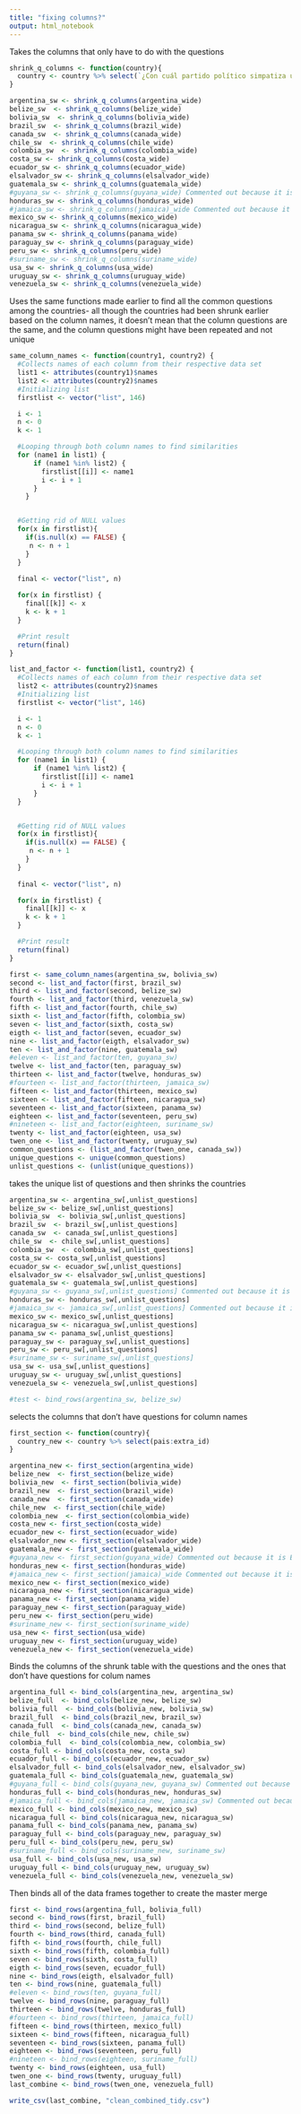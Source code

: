 ```yaml
---
title: "fixing columns?"
output: html_notebook
---
```


Takes the columns that only have to do with the questions
```r

shrink_q_columns <- function(country){
  country <- country %>% select(`¿Con cuál partido político simpatiza usted?`:`<NA>`)
}

```

```r
argentina_sw <- shrink_q_columns(argentina_wide)
belize_sw  <- shrink_q_columns(belize_wide)
bolivia_sw  <- shrink_q_columns(bolivia_wide)
brazil_sw  <- shrink_q_columns(brazil_wide)
canada_sw  <- shrink_q_columns(canada_wide)
chile_sw  <- shrink_q_columns(chile_wide)
colombia_sw  <- shrink_q_columns(colombia_wide)
costa_sw <- shrink_q_columns(costa_wide)
ecuador_sw <- shrink_q_columns(ecuador_wide)
elsalvador_sw <- shrink_q_columns(elsalvador_wide)
guatemala_sw <- shrink_q_columns(guatemala_wide)
#guyana_sw <- shrink_q_columns(guyana_wide) Commented out because it is English-only
honduras_sw <- shrink_q_columns(honduras_wide)
#jamaica_sw <- shrink_q_columns(jamaica)_wide Commented out because it is English-only
mexico_sw <- shrink_q_columns(mexico_wide)
nicaragua_sw <- shrink_q_columns(nicaragua_wide)
panama_sw <- shrink_q_columns(panama_wide)
paraguay_sw <- shrink_q_columns(paraguay_wide)
peru_sw <- shrink_q_columns(peru_wide)
#suriname_sw <- shrink_q_columns(suriname_wide)
usa_sw <- shrink_q_columns(usa_wide)
uruguay_sw <- shrink_q_columns(uruguay_wide)
venezuela_sw <- shrink_q_columns(venezuela_wide)
```


Uses the same functions made earlier to find all the common questions among the countries- all though the countries had been shrunk earlier based on the column names, it doesn't mean that the column questions are the same, and the column questions might have been repeated and not unique
```r
same_column_names <- function(country1, country2) {
  #Collects names of each column from their respective data set
  list1 <- attributes(country1)$names 
  list2 <- attributes(country2)$names
  #Initializing list
  firstlist <- vector("list", 146)

  i <- 1
  n <- 0
  k <- 1

  #Looping through both column names to find similarities
  for (name1 in list1) {
      if (name1 %in% list2) {
        firstlist[[i]] <- name1
        i <- i + 1
      }
    }


  #Getting rid of NULL values
  for(x in firstlist){
    if(is.null(x) == FALSE) {
     n <- n + 1
    }
  }
 
  final <- vector("list", n)

  for(x in firstlist) {
    final[[k]] <- x
    k <- k + 1
  }

  #Print result
  return(final)
}
```


```r
list_and_factor <- function(list1, country2) {
  #Collects names of each column from their respective data set
  list2 <- attributes(country2)$names
  #Initializing list
  firstlist <- vector("list", 146)

  i <- 1
  n <- 0
  k <- 1

  #Looping through both column names to find similarities
  for (name1 in list1) {
      if (name1 %in% list2) {
        firstlist[[i]] <- name1
        i <- i + 1
      }
  }


  #Getting rid of NULL values
  for(x in firstlist){
    if(is.null(x) == FALSE) {
     n <- n + 1
    }
  }
 
  final <- vector("list", n)

  for(x in firstlist) {
    final[[k]] <- x
    k <- k + 1
  }

  #Print result
  return(final)
}
```



```r
first <- same_column_names(argentina_sw, bolivia_sw)
second <- list_and_factor(first, brazil_sw)
third <- list_and_factor(second, belize_sw)
fourth <- list_and_factor(third, venezuela_sw)
fifth <- list_and_factor(fourth, chile_sw)
sixth <- list_and_factor(fifth, colombia_sw)
seven <- list_and_factor(sixth, costa_sw)
eigth <- list_and_factor(seven, ecuador_sw)
nine <- list_and_factor(eigth, elsalvador_sw)
ten <- list_and_factor(nine, guatemala_sw)
#eleven <- list_and_factor(ten, guyana_sw)
twelve <- list_and_factor(ten, paraguay_sw)
thirteen <- list_and_factor(twelve, honduras_sw)
#fourteen <- list_and_factor(thirteen, jamaica_sw)
fifteen <- list_and_factor(thirteen, mexico_sw)
sixteen <- list_and_factor(fifteen, nicaragua_sw)
seventeen <- list_and_factor(sixteen, panama_sw)
eighteen <- list_and_factor(seventeen, peru_sw)
#nineteen <- list_and_factor(eighteen, suriname_sw)
twenty <- list_and_factor(eighteen, usa_sw)
twen_one <- list_and_factor(twenty, uruguay_sw)
common_questions <- (list_and_factor(twen_one, canada_sw))
unique_questions <- unique(common_questions)
unlist_questions <- (unlist(unique_questions))
```


takes the unique list of questions and then shrinks the countries
```r
argentina_sw <- argentina_sw[,unlist_questions]
belize_sw <- belize_sw[,unlist_questions]
bolivia_sw  <- bolivia_sw[,unlist_questions]
brazil_sw  <- brazil_sw[,unlist_questions]
canada_sw  <- canada_sw[,unlist_questions]
chile_sw  <- chile_sw[,unlist_questions]
colombia_sw  <- colombia_sw[,unlist_questions]
costa_sw <- costa_sw[,unlist_questions]
ecuador_sw <- ecuador_sw[,unlist_questions]
elsalvador_sw <- elsalvador_sw[,unlist_questions]
guatemala_sw <- guatemala_sw[,unlist_questions]
#guyana_sw <- guyana_sw[,unlist_questions] Commented out because it is English-only
honduras_sw <- honduras_sw[,unlist_questions]
#jamaica_sw <- jamaica_sw[,unlist_questions] Commented out because it is English-only
mexico_sw <- mexico_sw[,unlist_questions]
nicaragua_sw <- nicaragua_sw[,unlist_questions]
panama_sw <- panama_sw[,unlist_questions]
paraguay_sw <- paraguay_sw[,unlist_questions]
peru_sw <- peru_sw[,unlist_questions]
#suriname_sw <- suriname_sw[,unlist_questions]
usa_sw <- usa_sw[,unlist_questions]
uruguay_sw <- uruguay_sw[,unlist_questions]
venezuela_sw <- venezuela_sw[,unlist_questions]

#test <- bind_rows(argentina_sw, belize_sw)
```

selects the columns that don't have questions for column names
```r
first_section <- function(country){
  country_new <- country %>% select(pais:extra_id)
}
```


```r
argentina_new <- first_section(argentina_wide)
belize_new  <- first_section(belize_wide)
bolivia_new  <- first_section(bolivia_wide)
brazil_new  <- first_section(brazil_wide)
canada_new  <- first_section(canada_wide)
chile_new  <- first_section(chile_wide)
colombia_new  <- first_section(colombia_wide)
costa_new <- first_section(costa_wide)
ecuador_new <- first_section(ecuador_wide)
elsalvador_new <- first_section(elsalvador_wide)
guatemala_new <- first_section(guatemala_wide)
#guyana_new <- first_section(guyana_wide) Commented out because it is English-only
honduras_new <- first_section(honduras_wide)
#jamaica_new <- first_section(jamaica)_wide Commented out because it is English-only
mexico_new <- first_section(mexico_wide)
nicaragua_new <- first_section(nicaragua_wide)
panama_new <- first_section(panama_wide)
paraguay_new <- first_section(paraguay_wide)
peru_new <- first_section(peru_wide)
#suriname_new <- first_section(suriname_wide)
usa_new <- first_section(usa_wide)
uruguay_new <- first_section(uruguay_wide)
venezuela_new <- first_section(venezuela_wide)


```

Binds the columns of the shrunk table with the questions and the ones that don't have questions for colum names
```r
argentina_full <- bind_cols(argentina_new, argentina_sw)
belize_full  <- bind_cols(belize_new, belize_sw)
bolivia_full  <- bind_cols(bolivia_new, bolivia_sw)
brazil_full  <- bind_cols(brazil_new, brazil_sw)
canada_full  <- bind_cols(canada_new, canada_sw)
chile_full  <- bind_cols(chile_new, chile_sw)
colombia_full  <- bind_cols(colombia_new, colombia_sw)
costa_full <- bind_cols(costa_new, costa_sw)
ecuador_full <- bind_cols(ecuador_new, ecuador_sw)
elsalvador_full <- bind_cols(elsalvador_new, elsalvador_sw)
guatemala_full <- bind_cols(guatemala_new, guatemala_sw)
#guyana_full <- bind_cols(guyana_new, guyana_sw) Commented out because it is English-only
honduras_full <- bind_cols(honduras_new, honduras_sw)
#jamaica_full <- bind_cols(jamaica_new, jamaica_sw) Commented out because it is English-only
mexico_full <- bind_cols(mexico_new, mexico_sw)
nicaragua_full <- bind_cols(nicaragua_new, nicaragua_sw)
panama_full <- bind_cols(panama_new, panama_sw)
paraguay_full <- bind_cols(paraguay_new, paraguay_sw)
peru_full <- bind_cols(peru_new, peru_sw)
#suriname_full <- bind_cols(suriname_new, suriname_sw)
usa_full <- bind_cols(usa_new, usa_sw)
uruguay_full <- bind_cols(uruguay_new, uruguay_sw)
venezuela_full <- bind_cols(venezuela_new, venezuela_sw)


```

Then binds all of the data frames together to create the master merge
```r
first <- bind_rows(argentina_full, bolivia_full)
second <- bind_rows(first, brazil_full)
third <- bind_rows(second, belize_full)
fourth <- bind_rows(third, canada_full)
fifth <- bind_rows(fourth, chile_full)
sixth <- bind_rows(fifth, colombia_full)
seven <- bind_rows(sixth, costa_full)
eigth <- bind_rows(seven, ecuador_full)
nine <- bind_rows(eigth, elsalvador_full)
ten <- bind_rows(nine, guatemala_full)
#eleven <- bind_rows(ten, guyana_full)
twelve <- bind_rows(nine, paraguay_full)
thirteen <- bind_rows(twelve, honduras_full)
#fourteen <- bind_rows(thirteen, jamaica_full)
fifteen <- bind_rows(thirteen, mexico_full)
sixteen <- bind_rows(fifteen, nicaragua_full)
seventeen <- bind_rows(sixteen, panama_full)
eighteen <- bind_rows(seventeen, peru_full)
#nineteen <- bind_rows(eighteen, suriname_full)
twenty <- bind_rows(eighteen, usa_full)
twen_one <- bind_rows(twenty, uruguay_full)
last_combine <- bind_rows(twen_one, venezuela_full)

write_csv(last_combine, "clean_combined_tidy.csv")
```





